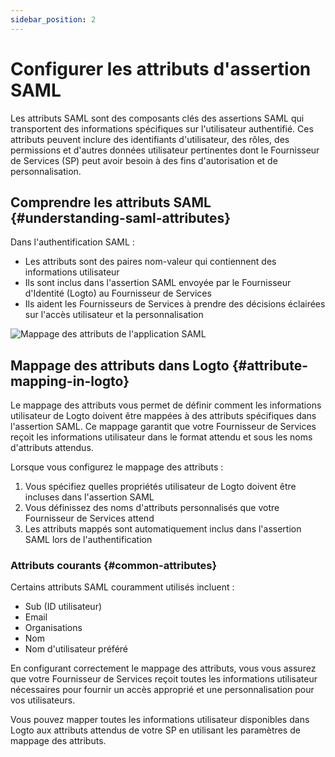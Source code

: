 ```yaml
---
sidebar_position: 2
---
```


# Configurer les attributs d'assertion SAML

Les attributs SAML sont des composants clés des assertions SAML qui transportent des informations spécifiques sur l'utilisateur authentifié. Ces attributs peuvent inclure des identifiants d'utilisateur, des rôles, des permissions et d'autres données utilisateur pertinentes dont le Fournisseur de Services (SP) peut avoir besoin à des fins d'autorisation et de personnalisation.

## Comprendre les attributs SAML \{#understanding-saml-attributes}

Dans l'authentification SAML :

- Les attributs sont des paires nom-valeur qui contiennent des informations utilisateur
- Ils sont inclus dans l'assertion SAML envoyée par le Fournisseur d'Identité (Logto) au Fournisseur de Services
- Ils aident les Fournisseurs de Services à prendre des décisions éclairées sur l'accès utilisateur et la personnalisation

<img src="/img/assets/attribute-mapping.png" alt="Mappage des attributs de l'application SAML" />

## Mappage des attributs dans Logto \{#attribute-mapping-in-logto}

Le mappage des attributs vous permet de définir comment les informations utilisateur de Logto doivent être mappées à des attributs spécifiques dans l'assertion SAML. Ce mappage garantit que votre Fournisseur de Services reçoit les informations utilisateur dans le format attendu et sous les noms d'attributs attendus.

Lorsque vous configurez le mappage des attributs :

1. Vous spécifiez quelles propriétés utilisateur de Logto doivent être incluses dans l'assertion SAML
2. Vous définissez des noms d'attributs personnalisés que votre Fournisseur de Services attend
3. Les attributs mappés sont automatiquement inclus dans l'assertion SAML lors de l'authentification

### Attributs courants \{#common-attributes}

Certains attributs SAML couramment utilisés incluent :

- Sub (ID utilisateur)
- Email
- Organisations
- Nom
- Nom d'utilisateur préféré

En configurant correctement le mappage des attributs, vous vous assurez que votre Fournisseur de Services reçoit toutes les informations utilisateur nécessaires pour fournir un accès approprié et une personnalisation pour vos utilisateurs.

Vous pouvez mapper toutes les informations utilisateur disponibles dans Logto aux attributs attendus de votre SP en utilisant les paramètres de mappage des attributs.
